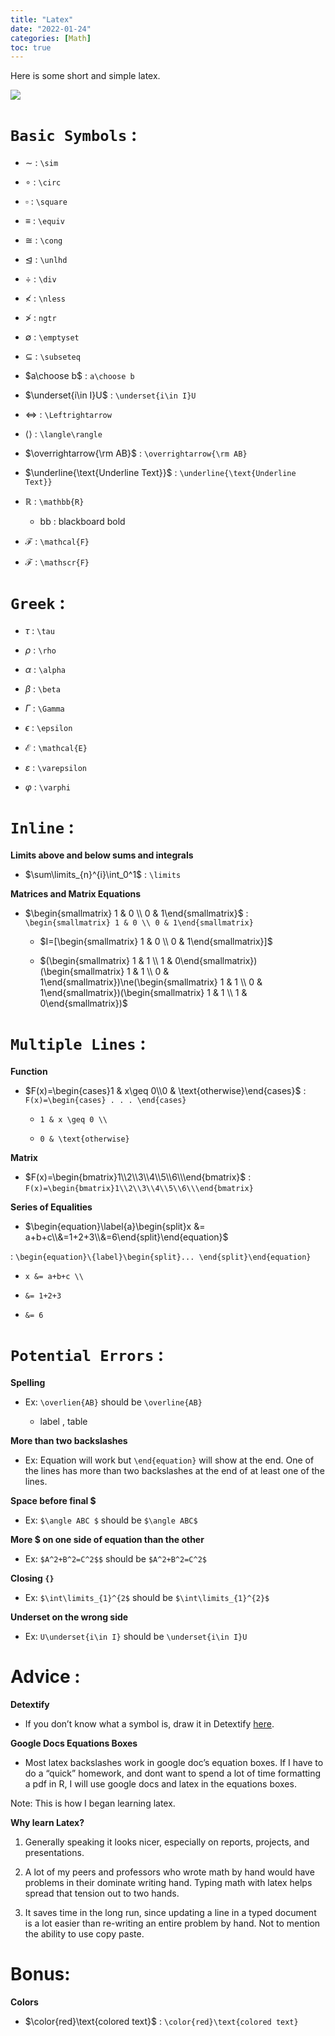 ```yaml
---
title: "Latex"
date: "2022-01-24"
categories: [Math]
toc: true
---
```


Here is some short and simple latex.

![](LaTeX_logo.svg.png)

# `Basic Symbols` : 

- $\sim$ : `\sim`

- $\circ$ : `\circ`

- $\square$ : `\square`

- $\equiv$ : `\equiv`

- $\cong$ : `\cong`

- $\unlhd$ : `\unlhd`

- $\div$ : `\div`

- $\nless$ : `\nless`

- $\ngtr$ : `ngtr`

- $\emptyset$ : `\emptyset`

- $\subseteq$ : `\subseteq`

- $a\choose b$ : `a\choose b`

- $\underset{i\in I}U$ : `\underset{i\in I}U`

- $\Leftrightarrow$ : `\Leftrightarrow`

- $\langle\rangle$ : `\langle\rangle`

- $\overrightarrow{\rm AB}$ : `\overrightarrow{\rm AB}`

- $\underline{\text{Underline Text}}$ : `\underline{\text{Underline Text}}`

- $\mathbb{R}$ : `\mathbb{R}` 

  - bb : blackboard bold 
  
- $\mathcal{F}$ : `\mathcal{F}`

- $\mathscr{F}$ : `\mathscr{F}`

# `Greek` : 

- $\tau$ : `\tau`

- $\rho$ : `\rho`

- $\alpha$ : `\alpha`

- $\beta$ : `\beta`

- $\Gamma$ : `\Gamma`

- $\epsilon$ : `\epsilon`

- $\mathcal{E}$ : `\mathcal{E}`

- $\varepsilon$ : `\varepsilon`

- $\varphi$ : `\varphi`

# `Inline` : 

**Limits above and below sums and integrals** 

- $\sum\limits_{n}^{i}\int_0^1$ : `\limits`

**Matrices and Matrix Equations** 

- $\begin{smallmatrix} 1 & 0 \\ 0 & 1\end{smallmatrix}$ : `\begin{smallmatrix} 1 & 0 \\ 0 & 1\end{smallmatrix}`

  - $I=[\begin{smallmatrix} 1 & 0 \\ 0 & 1\end{smallmatrix}]$
  
  - $(\begin{smallmatrix} 1 & 1 \\ 1 & 0\end{smallmatrix})(\begin{smallmatrix} 1 & 1 \\ 0 & 1\end{smallmatrix})\ne(\begin{smallmatrix} 1 & 1 \\ 0 & 1\end{smallmatrix})(\begin{smallmatrix} 1 & 1 \\ 1 & 0\end{smallmatrix})$

# `Multiple Lines` : 

**Function** 

- $F(x)=\begin{cases}1 & x\geq 0\\0 & \text{otherwise}\end{cases}$ : `F(x)=\begin{cases} . . . \end{cases}`

  - `1 & x \geq 0 \\`
  
  - `0 & \text{otherwise}`
  
**Matrix**
  
  - $F(x)=\begin{bmatrix}1\\2\\3\\4\\5\\6\\\end{bmatrix}$ : `F(x)=\begin{bmatrix}1\\2\\3\\4\\5\\6\\\end{bmatrix}`
  
**Series of Equalities** 

- $\begin{equation}\label{a}\begin{split}x &= a+b+c\\&=1+2+3\\&=6\end{split}\end{equation}$ 

: `\begin{equation}\{label}\begin{split}... \end{split}\end{equation}`

  - `x &= a+b+c \\`

  - `&= 1+2+3`
  
  - `&= 6` 
  
# `Potential Errors` : 

**Spelling**

- Ex: `\overlien{AB}` should be `\overline{AB}`

  - label , table 
  
**More than two backslashes**

- Ex: Equation will work but `\end{equation}` will show at the end. One of the lines has more than two backslashes at the end of at least one of the lines. 

**Space before final $**

- Ex: `$\angle ABC $` should be `$\angle ABC$`

**More $ on one side of equation than the other**

- Ex: `$A^2+B^2=C^2$$` should be `$A^2+B^2=C^2$`

**Closing `{}`**

- Ex: `$\int\limits_{1}^{2$` should be `$\int\limits_{1}^{2}$`

**Underset on the wrong side**

- Ex: `U\underset{i\in I}` should be `\underset{i\in I}U`

# Advice :

**Detextify**

- If you don't know what a symbol is, draw it in Detextify [here](http://detexify.kirelabs.org/classify.html). 

**Google Docs Equations Boxes**

- Most latex backslashes work in google doc's equation boxes. If I have to do a "quick" homework, and dont want to spend a lot of time formatting a pdf in R, I will use google docs and latex in the equations boxes.  

Note: This is how I began learning latex.

**Why learn Latex?**

1. Generally speaking it looks nicer, especially on reports, projects, and presentations. 

2. A lot of my peers and professors who wrote math by hand would have problems in their dominate writing hand. Typing math with latex helps spread that tension out to two hands. 

3. It saves time in the long run, since updating a line in a typed document is a lot easier than re-writing an entire problem by hand. Not to mention the ability to use copy paste. 

# Bonus: 

**Colors**

- $\color{red}\text{colored text}$ : `\color{red}\text{colored text}`
